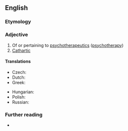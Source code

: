 ==English==

===Etymology===
{{prefix|en|psycho|therapeutic}}

===Adjective===
{{en-adj}}

# Of or pertaining to [[psychotherapeutics]] ([[psychotherapy]])
# [[cathartic|Cathartic]]

====Translations====
{{trans-top|of or pertaining to psychotherapy}}
* Czech: {{t|cs|psychoterapeutický}}
* Dutch: {{t+|nl|psychotherapeutisch}}
* Greek: {{t+|el|ψυχοθεραπευτικός}}
{{trans-mid}}
* Hungarian: {{t|hu|pszichoterápiás}}
* Polish: {{t+|pl|psychoterapeutyczny}}
* Russian: {{t+|ru|псѝхотерапевти́ческий}}
{{trans-bottom}}

===Further reading===
* {{R:OneLook}}